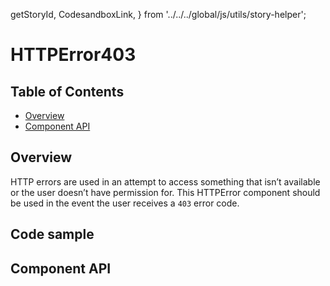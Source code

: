   getStoryId,
  CodesandboxLink,
} from '../../../global/js/utils/story-helper';

# HTTPError403

## Table of Contents

- [Overview](#overview)
- [Component API](#component-api)

## Overview

<!-- TODO: Overview. -->

HTTP errors are used in an attempt to access something that isn’t available or
the user doesn’t have permission for. This HTTPError component should be used in
the event the user receives a `403` error code.

<!--
<Canvas>
  <Story id={getStoryId(HTTPError403.displayName, 'With All Props Set')} />
</Canvas>
-->

## Code sample

<CodesandboxLink exampleDirectory="HTTPErrors" />

## Component API

<ArgsTable />
